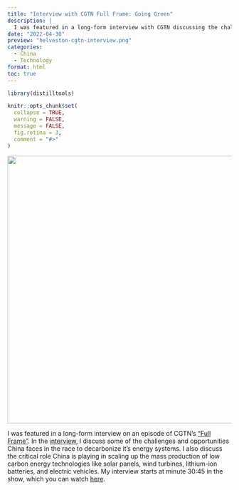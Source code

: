 ```yaml
---
title: "Interview with CGTN Full Frame: Going Green"
description: |
  I was featured in a long-form interview with CGTN discussing the challenges and opportunities China faces in the race to decarbonize it's energy systems.
date: "2022-04-30"
preview: "helveston-cgtn-interview.png"
categories:
  - China
  - Technology
format: html
toc: true
---
```


```r
library(distilltools)

knitr::opts_chunk$set(
  collapse = TRUE,
  warning = FALSE,
  message = FALSE,
  fig.retina = 3,
  comment = "#>"
)
```

<center>
<img src="helveston-cgtn-interview.png" width=600>
</center>

I was featured in a long-form interview on an episode of CGTN's ["Full Frame"](https://america.cgtn.com/category/full-frame). In the [interview](https://www.cgtnnow.com/videos/full-frame-going-green), I discuss some of the challenges and opportunities China faces in the race to decarbonize it's energy systems. I also discuss the critical role China is playing in scaling up the mass production of low carbon energy technologies like solar panels, wind turbines, lithium-ion batteries, and electric vehicles. My interview starts at minute 30:45 in the show, which you can watch [here](https://www.cgtnnow.com/videos/full-frame-going-green).
